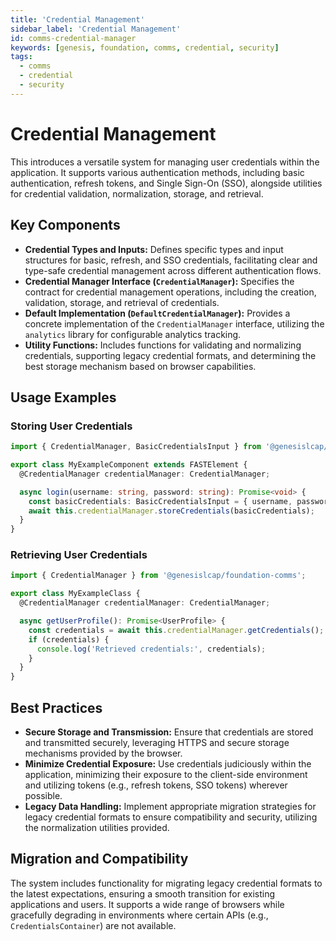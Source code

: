 ```yaml
---
title: 'Credential Management'
sidebar_label: 'Credential Management'
id: comms-credential-manager
keywords: [genesis, foundation, comms, credential, security]
tags:
  - comms
  - credential
  - security
---
```


# Credential Management

This introduces a versatile system for managing user credentials within the application. It supports various authentication methods, including basic authentication, refresh tokens, and Single Sign-On (SSO), alongside utilities for credential validation, normalization, storage, and retrieval.

## Key Components

- **Credential Types and Inputs:** Defines specific types and input structures for basic, refresh, and SSO credentials, facilitating clear and type-safe credential management across different authentication flows.
- **Credential Manager Interface (`CredentialManager`):** Specifies the contract for credential management operations, including the creation, validation, storage, and retrieval of credentials.
- **Default Implementation (`DefaultCredentialManager`):** Provides a concrete implementation of the `CredentialManager` interface, utilizing the `analytics` library for configurable analytics tracking.
- **Utility Functions:** Includes functions for validating and normalizing credentials, supporting legacy credential formats, and determining the best storage mechanism based on browser capabilities.

## Usage Examples

### Storing User Credentials

```typescript
import { CredentialManager, BasicCredentialsInput } from '@genesislcap/foundation-comms';

export class MyExampleComponent extends FASTElement {
  @CredentialManager credentialManager: CredentialManager;

  async login(username: string, password: string): Promise<void> {
    const basicCredentials: BasicCredentialsInput = { username, password };
    await this.credentialManager.storeCredentials(basicCredentials);
  }
}
```

### Retrieving User Credentials

```typescript
import { CredentialManager } from '@genesislcap/foundation-comms';

export class MyExampleClass {
  @CredentialManager credentialManager: CredentialManager;

  async getUserProfile(): Promise<UserProfile> {
    const credentials = await this.credentialManager.getCredentials();
    if (credentials) {
      console.log('Retrieved credentials:', credentials);
    }
  }
}
```

## Best Practices

- **Secure Storage and Transmission:** Ensure that credentials are stored and transmitted securely, leveraging HTTPS and secure storage mechanisms provided by the browser.
- **Minimize Credential Exposure:** Use credentials judiciously within the application, minimizing their exposure to the client-side environment and utilizing tokens (e.g., refresh tokens, SSO tokens) wherever possible.
- **Legacy Data Handling:** Implement appropriate migration strategies for legacy credential formats to ensure compatibility and security, utilizing the normalization utilities provided.

## Migration and Compatibility

The system includes functionality for migrating legacy credential formats to the latest expectations, ensuring a smooth transition for existing applications and users. It supports a wide range of browsers while gracefully degrading in environments where certain APIs (e.g., `CredentialsContainer`) are not available.
